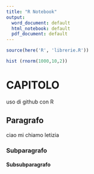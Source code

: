 ```yaml
---
title: "R Notebook"
output:
  word_document: default
  html_notebook: default
  pdf_document: default
---
```


```r
source(here('R', 'librerie.R'))

hist (rnorm(1000,10,2))
```
# CAPITOLO

uso di github con R



## Paragrafo

ciao
mi chiamo letizia 

### Subparagrafo
#### Subsubparagrafo
